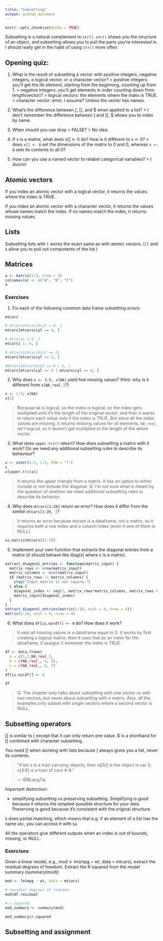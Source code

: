 ```yaml
---
title: "Subsetting"
output: github_document
---
```


```r
knitr::opts_chunk$set(echo = TRUE)
```

Subsetting is a natural complement to `str()`. `str()` shows you the structure of an object, and subsetting allows you to pull the parts you're interested in. I should really get in the habit of using `str()` more often.

## Opening quiz:

1. What is the result of subsetting a vector with positive integers, negative integers, a logical vector, or a character vector?
> positive integers: you'll get the ith element, starting from the beginning, counting up from 1.
> negative integers: you'll get elements in order counting down from length(vector)?
> logical vectors: the elements where the index is TRUE.
> character vector: error, I assume? Unless the vector has names.

2. What’s the difference between [, [[, and $ when applied to a list?
> I don't remember the difference between [ and [[. $ allows you to index by name.

3. When should you use drop = FALSE?
> No idea.

4. If x is a matrix, what does x[] <- 0 do? How is it different to x <- 0?
> does `x[] <- 0` set the dimensions of the matrix to 0 and 0, whereas `x <- 0` sets its contents to all 0?

5. How can you use a named vector to relabel categorical variables?
> I dunno!

## Atomic vectors

If you index an atomic vector with a logical vector, it returns the values where the index is TRUE.

If you index an atomic vector with a character vector, it returns the values whose names match the index. If no names match the index, it returns missing values.

## Lists

Subsetting lists with `[` works the exact same as with atomic vectors. (`[[` and `$` allow you to pull out components of the list.)

## Matrices

```r
a <- matrix(1:9, nrow = 3)
colnames(a) <- c("A", "B", "C")
a
```

### Exercises

1. Fix each of the following common data frame subsetting errors:

```r
mtcars

# mtcars[mtcars$cyl = 4, ]
mtcars[mtcars$cyl == 4, ]

# mtcars[-1:4, ]
mtcars[-1:-4, ]

# mtcars[mtcars$cyl <= 5]
mtcars[mtcars$cyl <= 5, ]

#mtcars[mtcars$cyl == 4 | 6, ]
mtcars[mtcars$cyl == 4 | mtcars$cyl == 6, ]
```

2. Why does `x <- 1:5; x[NA]` yield five missing values? (Hint: why is it different from `x[NA_real_]`?)

```r
x <- 1:5; x[NA]
x[1]
```
> Because `NA` is logical, so the index is logical, so the index gets multiplied until it's the length of the original vector, and then it wants to return each value only if the index is TRUE. But since all the index values are missing, it returns missing values for all elements.
> `NA_real_` isn't logical, so it doesn't get multiplied to the length of the whole vector.

3. What does `upper.tri()` return? How does subsetting a matrix with it work? Do we need any additional subsetting rules to describe its behaviour?

```r
x <- outer(1:5, 1:5, FUN = "*")
x
x[upper.tri(x)]
```

> It returns the upper triangle from a matrix. It has an option to either include or not include the diagonal. 
> Q: I'm not sure what is meant by the question of whether we need additional subsetting rules to describe its behavior.

4. Why does `mtcars[1:20]` return an error? How does it differ from the similar `mtcars[1:20, ]`?

> It returns an error because mtcars is a dataframe, not a matrix, so it requires both a row index and a column index (even if one of them is NULL).

```r
as.matrix(mtcars)[1:20]
```

5. Implement your own function that extracts the diagonal entries from a matrix (it should behave like diag(x) where x is a matrix).

```r
extract_diagonal_entries <- function(matrix_input) {
  matrix_rows <- nrow(matrix_input)
  matrix_columns <- ncol(matrix_input)
  if (matrix_rows != matrix_columns) {
    stop("Input matrix is not square.")
  } else {
    diagonal_index <- seq(1, matrix_rows*matrix_columns, matrix_rows + 1)
    matrix_input[diagonal_index]
  }
}
extract_diagonal_entries(matrix(1:16, ncol = 4, nrow = 4))
matrix(1:16, ncol = 4, nrow = 4)
```

6. What does `df[is.na(df)] <- 0` do? How does it work?

> It sets all missing values in a dataframe equal to 0. It works by first creating a logical matrix, then it uses that as an index for the dataframe. It assigns 0 wherever the index is TRUE.

```r
df <- data.frame(
  a = c(1,2,NA_real_),
  b = c(NA_real_, 4, 5),
  c = c(NA_real_, 6, 7)
)
df[is.na(df)] <- 0

df
```

> Q: The chapter only talks about subsetting with one vector vs with two vectors, but never about subsetting with a matrix. Also, all the examples only subset with single vectors where a second vector is NULL.

## Subsetting operators

[[ is similar to [ except that it can only return one value. $ is a shorthand for [[ combined with character subsetting.

You need [[ when working with lists because [ always gives you a list, never its contents.

> “If list x is a train carrying objects, then x[[5]] is the object in car 5; x[4:6] is a train of cars 4-6.”
> 
> — @RLangTip

Important distinction:

- simplifying subsetting vs preserving subsetting. Simplifying is good because it returns the simplest possible structure for your data. Preserving is good because it's consistent with the original structure.

`$` does partial matching, which means that e.g. if an element of a list has the name `abc`, you can access it with `$a`.

All the operators give different outputs when an index is out of bounds, missing, or NULL.

### Exercises

Given a linear model, e.g., mod <- lm(mpg ~ wt, data = mtcars), extract the residual degrees of freedom. Extract the R squared from the model summary (summary(mod))

```r
mod <- lm(mpg ~ wt, data = mtcars)

# residual degrees of freedom:
mod$df.residual

# r squared
mod_summary <- summary(mod)

mod_summary$r.squared
```

## Subsetting and assignment

